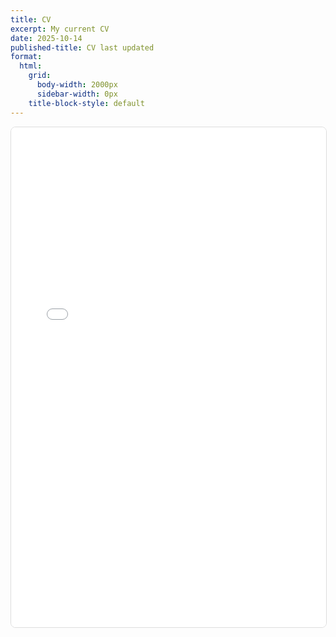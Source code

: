 ```yaml
---
title: CV
excerpt: My current CV
date: 2025-10-14
published-title: CV last updated
format:
  html:
    grid: 
      body-width: 2000px
      sidebar-width: 0px
    title-block-style: default
---
```


```{=html}
<div class="cv-page">
    <div class="pdf-viewer-container">
        <iframe src="/_assets/documents/CV.pdf" 
                width="100%" 
                height="800px" 
                style="border: 1px solid #ddd; border-radius: 8px;">
            <p>Your browser does not support PDFs. 
               <a href="/_assets/documents/CV.pdf" target="_blank">Download the PDF</a>
            </p>
        </iframe>
    </div>
</div>
```

<script async src="https://pagead2.googlesyndication.com/pagead/js/adsbygoogle.js?client=ca-pub-6878992848042528"
     crossorigin="anonymous"></script>

